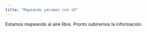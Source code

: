 ```yaml
---
title: "Mapeando yarumos con iD"
---
```


::: {.callout-caution}
Estamos mapeando al aire libre. Pronto subiremos la información.
:::